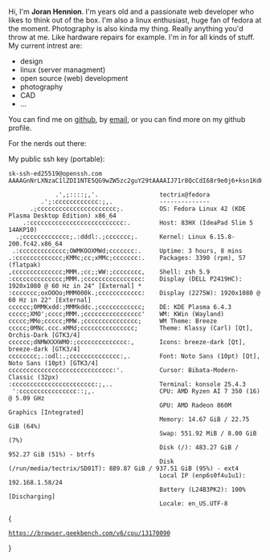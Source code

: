 
Hi, I'm **Joran Hennion**. I'm **<Age />** years old and a passionate web developer who likes to think out of the box. I'm also a linux enthusiast, huge fan of fedora at the moment. Photography is also kinda my thing. Really anything you'd throw at me. Like hardware repairs for example. I'm in for all kinds of stuff. <br />
My current intrest are:

- design
- linux (server managment)
- open source (web) development
- photography
- CAD
- ...

You can find me on [github](https://www.github.com/tectrixdev/), by [email](mailto:site@tectrix.dev), or you can find more on my github profile.

For the nerds out there:

My public ssh key (portable): <br />

```
sk-ssh-ed25519@openssh.com AAAAGnNrLXNzaC1lZDI1NTE5QG9wZW5zc2guY29tAAAAIJ71r8QcCdI68r9e0j6+ksn1KdHoOPRY5A9E2g7pf9eNAAAABHNzaDo=
```

```
             .',;::::;,'.                 tectrix@fedora
         .';:cccccccccccc:;,.             --------------
      .;cccccccccccccccccccccc;.          OS: Fedora Linux 42 (KDE Plasma Desktop Edition) x86_64
    .:cccccccccccccccccccccccccc:.        Host: 83HX (IdeaPad Slim 5 14AKP10)
  .;ccccccccccccc;.:dddl:.;ccccccc;.      Kernel: Linux 6.15.8-200.fc42.x86_64
 .:ccccccccccccc;OWMKOOXMWd;ccccccc:.     Uptime: 3 hours, 8 mins
.:ccccccccccccc;KMMc;cc;xMMc;ccccccc:.    Packages: 3390 (rpm), 57 (flatpak)
,cccccccccccccc;MMM.;cc;;WW:;cccccccc,    Shell: zsh 5.9
:cccccccccccccc;MMM.;cccccccccccccccc:    Display (DELL P2419HC): 1920x1080 @ 60 Hz in 24" [External] *
:ccccccc;oxOOOo;MMM000k.;cccccccccccc:    Display (2275W): 1920x1080 @ 60 Hz in 22" [External]
cccccc;0MMKxdd:;MMMkddc.;cccccccccccc;    DE: KDE Plasma 6.4.3
ccccc;XMO';cccc;MMM.;cccccccccccccccc'    WM: KWin (Wayland)
ccccc;MMo;ccccc;MMW.;ccccccccccccccc;     WM Theme: Breeze
ccccc;0MNc.ccc.xMMd;ccccccccccccccc;      Theme: Klassy (Carl) [Qt], Orchis-Dark [GTK3/4]
cccccc;dNMWXXXWM0:;cccccccccccccc:,       Icons: breeze-dark [Qt], breeze-dark [GTK3/4]
cccccccc;.:odl:.;cccccccccccccc:,.        Font: Noto Sans (10pt) [Qt], Noto Sans (10pt) [GTK3/4]
ccccccccccccccccccccccccccccc:'.          Cursor: Bibata-Modern-Classic (32px)
:ccccccccccccccccccccccc:;,..             Terminal: konsole 25.4.3
 ':cccccccccccccccc::;,.                  CPU: AMD Ryzen AI 7 350 (16) @ 5.09 GHz
                                          GPU: AMD Radeon 860M Graphics [Integrated]
                                          Memory: 14.67 GiB / 22.75 GiB (64%)
                                          Swap: 551.92 MiB / 8.00 GiB (7%)
                                          Disk (/): 483.27 GiB / 952.27 GiB (51%) - btrfs
                                          Disk (/run/media/tectrix/SD01T): 889.87 GiB / 937.51 GiB (95%) - ext4
                                          Local IP (enp6s0f4u1u1): 192.168.1.58/24
                                          Battery (L24B3PK2): 100% [Discharging]
                                          Locale: en_US.UTF-8
```

{<Link draggable={false} title="Benchmark link" href="https://browser.geekbench.com/v6/cpu/13170090" target="_blank" rel="noopener noreferrer"><pre className="text-center"><code>https://browser.geekbench.com/v6/cpu/13170090</code></pre></Link>}
